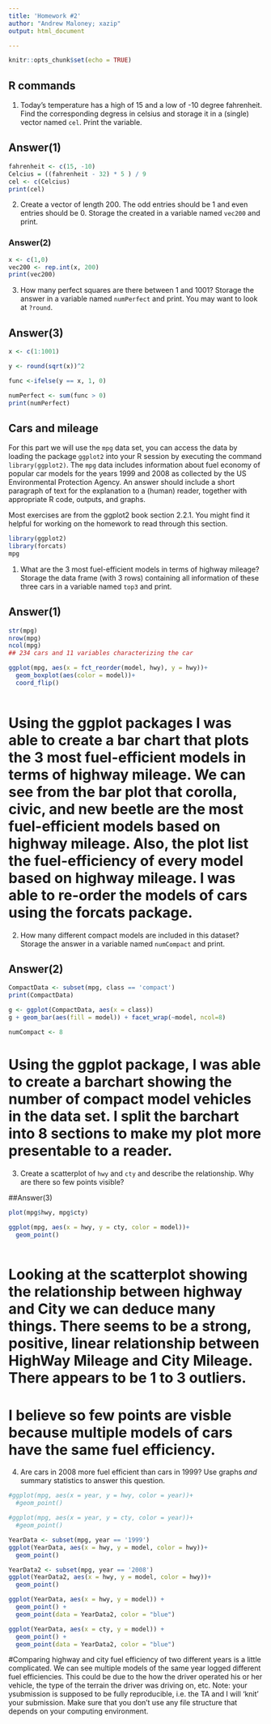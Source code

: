 ```yaml
---
title: 'Homework #2'
author: "Andrew Maloney; xazip"
output: html_document

---
```


```r
knitr::opts_chunk$set(echo = TRUE)
```


## R commands
1. Today's temperature has a high of 15 and a low of -10 degree fahrenheit.  Find the corresponding degress in celsius and storage it in a (single) vector named `cel`. Print the variable.

## Answer(1)
```r
fahrenheit <- c(15, -10) 
Celcius = ((fahrenheit - 32) * 5 ) / 9 
cel <- c(Celcius)
print(cel) 
```

 
2. Create a vector of length 200. The odd entries should be 1 and even entries should be 0. Storage the created in a variable named `vec200` and print.

### Answer(2)
```r
x <- c(1,0)
vec200 <- rep.int(x, 200)
print(vec200)

```


3. How many perfect squares are there between 1 and 1001? Storage the answer in a  variable named `numPerfect` and print. You may want to look at `?round`.

## Answer(3)
```r

x <- c(1:1001)

y <- round(sqrt(x))^2

func <-ifelse(y == x, 1, 0)

numPerfect <- sum(func > 0)
print(numPerfect)

```

## Cars and mileage
For this part we will use the `mpg` data set, you can access the data by loading the package `ggplot2` into your R session by executing the command 
`library(ggplot2)`. The `mpg` data includes information about fuel economy of popular car models
for the years 1999 and 2008 as collected by the US Environmental Protection Agency. An answer should include a short paragraph of text for the explanation to a (human) reader, together with appropriate R code, outputs, and graphs.

Most exercises are from the ggplot2 book section 2.2.1. You might find it helpful for working on the homework to read through this section.

```r
library(ggplot2)
library(forcats)
mpg

```



1. What are the 3 most fuel-efficient models in terms of highway mileage? Storage the data frame (with 3 rows) containing all information of these three cars in a variable named `top3` and print.

## Answer(1)

```r

str(mpg)
nrow(mpg)
ncol(mpg)
## 234 cars and 11 variables characterizing the car

ggplot(mpg, aes(x = fct_reorder(model, hwy), y = hwy))+
  geom_boxplot(aes(color = model))+
  coord_flip()
  

```

# Using the ggplot packages I was able to create a bar chart that plots the 3 most fuel-efficient models in terms of highway mileage.  We can see from the bar plot that corolla, civic, and new beetle are the most fuel-efficient models based on highway mileage.  Also, the plot list the fuel-efficiency of every model based on highway mileage.  I was able to re-order the models of cars using the forcats package.  

2. How many different compact models are included in this dataset? Storage the answer in  a variable named `numCompact` and print.

## Answer(2)
```r
CompactData <- subset(mpg, class == 'compact')
print(CompactData)

g <- ggplot(CompactData, aes(x = class))
g + geom_bar(aes(fill = model)) + facet_wrap(~model, ncol=8) 

numCompact <- 8
```

# Using the ggplot package, I was able to create a barchart showing the number of compact model vehicles in the data set.  I split the barchart into 8 sections to make my plot more presentable to a reader.  

3. Create a scatterplot of `hwy` and `cty` and describe the relationship. Why are there so few points visible? 

##Answer(3)

```r
plot(mpg$hwy, mpg$cty)

ggplot(mpg, aes(x = hwy, y = cty, color = model))+
  geom_point()
  

```

# Looking at the scatterplot showing the relationship between highway and City we can deduce many things.  There seems to be a strong, positive, linear relationship between HighWay Mileage and City Mileage.  There appears to be 1 to 3 outliers.  
# I believe so few points are visble because multiple models of cars have the same fuel efficiency. 

4. Are cars in 2008 more fuel efficient than cars in 1999? Use graphs *and* summary statistics to answer this question. 

```r
#ggplot(mpg, aes(x = year, y = hwy, color = year))+
  #geom_point()

#ggplot(mpg, aes(x = year, y = cty, color = year))+
  #geom_point()

YearData <- subset(mpg, year == '1999')
ggplot(YearData, aes(x = hwy, y = model, color = hwy))+
  geom_point()

YearData2 <- subset(mpg, year == '2008')
ggplot(YearData2, aes(x = hwy, y = model, color = hwy))+
  geom_point()

ggplot(YearData, aes(x = hwy, y = model)) +
  geom_point() + 
  geom_point(data = YearData2, color = "blue")

ggplot(YearData, aes(x = cty, y = model)) +
  geom_point() + 
  geom_point(data = YearData2, color = "blue")

```


#Comparing highway and city fuel efficiency of two different years is a little complicated.  We can see multiple models of the same year logged different fuel efficiencies.  This could be due to the how the driver operated his or her vehicle, the type of the terrain the driver was driving on, etc. 
Note: your ysubmission is supposed to be fully reproducible, i.e. the TA and I will 'knit' your submission. Make sure that you don't use any file structure that depends on your computing environment.